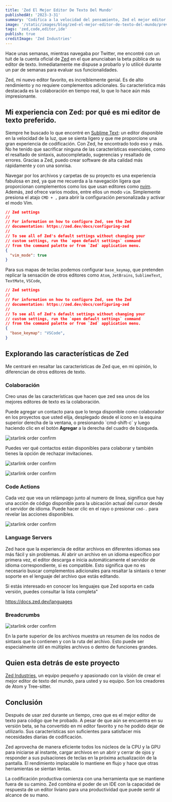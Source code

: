 ```yaml
---
title: 'Zed El Mejor Editor De Texto Del Mundo'
publishedAt: '2023-3-31'
summary: 'Codifica a la velocidad del pensamiento, Zed el mejor editor de texto del mundo para usted y su equipo, un editor de código multijugador de alto rendimiento de los creadores de Atom y Tree-sitter'
image: '/static/images/blog/zed-el-mejor-editor-de-texto-del-mundo/preview.webp'
tags: 'zed,code,editor,ide'
publish: true
creditImage: 'Zed Industries'
---
```


Hace unas semanas, mientras navegaba por Twitter, me encontré con un tuit de la cuenta oficial de [Zed](https://twitter.com/zeddotdev) en el que anunciaban la beta pública de su editor de texto. Inmediatamente me dispuse a probarlo y lo utilicé durante un par de semanas para evaluar sus funcionalidades.

<Tweet id="1636034629848403968" />

Zed, mi nuevo editor favorito, es increíblemente genial. Es de alto rendimiento y no requiere complementos adicionales. Su característica más destacada es la colaboración en tiempo real, lo que lo hace aún más impresionante.

## Mi experiencia con Zed: por qué es mi editor de texto preferido.

Siempre he buscado lo que encontré en [Sublime Text](https://www.sublimetext.com/): un editor disponible en la velocidad de la luz, que se sienta ligero y que me proporcione una gran experiencia de codificación. Con Zed, he encontrado todo eso y más. No he tenido que sacrificar ninguna de las características esenciales, como el resaltado de sintaxis, autocompletado, sugerencias y resaltado de errores. Gracias a Zed, puedo crear software de alta calidad más rápidamente y con una sonrisa.

Navegar por los archivos y carpetas de su proyecto es una experiencia fabulosa en zed, ya que me recuerda a la navegación ligera que proporcionan complementos como los que usan editores como [nvim](https://neovim.io/). Además, zed ofrece varios modos, entre ellos un modo `vim`. Simplemente presiona el atajo `CMD + ,` para abrir la configuración personalizada y activar el modo Vim.

```json
// Zed settings
//
// For information on how to configure Zed, see the Zed
// documentation: https://zed.dev/docs/configuring-zed
//
// To see all of Zed's default settings without changing your
// custom settings, run the `open default settings` command
// from the command palette or from `Zed` application menu.
{
  "vim_mode": true
}
```

Para sus mapas de teclas podemos configurar `base_keymap`, que pretenden replicar la sensación de otros editores como `Atom`, `JetBrains`, `SublimeText`, `TextMate`, `VSCode`,

```json
// Zed settings
//
// For information on how to configure Zed, see the Zed
// documentation: https://zed.dev/docs/configuring-zed
//
// To see all of Zed's default settings without changing your
// custom settings, run the `open default settings` command
// from the command palette or from `Zed` application menu.
{
  "base_keymap": "VSCode",
}
```

## Explorando las características de Zed

Me centraré en resaltar las características de Zed que, en mi opinión, lo diferencian de otros editores de texto.

### Colaboración

Creo unas de las características que hacen que zed sea unos de los mejores editores de texto es la colaboración.

Puede agregar un contacto para que lo tenga disponible como colaborador en los proyectos que usted elija, desplegado desde el ícono en la esquina superior derecha de la ventana, o presionando `cmd-shift-c´ y luego haciendo clic en el botón __Agregar__ a la derecha del cuadro de búsqueda.

<Image
  alt="starlink order confirm"
  src="/static/images/blog/zed-el-mejor-editor-de-texto-del-mundo/add-contact.jpg"
  width={622}
  height={437}
  quality="100"
  priority
/>

Puedes ver qué contactos están disponibles para colaborar y también tienes la opción de rechazar invitaciones.

<Image
  alt="starlink order confirm"
  src="/static/images/blog/zed-el-mejor-editor-de-texto-del-mundo/sharing-a-project.jpg"
  width={622}
  height={437}
  quality="100"
  priority
/>

<Image
  alt="starlink order confirm"
  src="/static/images/blog/zed-el-mejor-editor-de-texto-del-mundo/accepting-an-invite.jpg"
  width={622}
  height={437}
  quality="100"
  priority
/>

### Code Actions

Cada vez que vea un relámpago junto al numero de linea, significa que hay una acción de código disponible para la ubicación actual del cursor desde el servidor de idioma. Puede hacer clic en el rayo o presionar `cmd-.` para revelar las acciones disponibles.

<Image
  alt="starlink order confirm"
  src="/static/images/blog/zed-el-mejor-editor-de-texto-del-mundo/code-actions.jpg"
  width={622}
  height={437}
  quality="100"
  priority
/>

### Language Servers

Zed hace que la experiencia de editar archivos en diferentes idiomas sea más fácil y sin problemas. Al abrir un archivo en un idioma específico por primera vez, el editor descarga e inicia automáticamente el servidor de idioma correspondiente, si es compatible. Esto significa que no es necesario buscar complementos adicionales para resaltar la sintaxis o tener soporte en el lenguaje del archivo que estás editando.

Si estás interesado en conocer los lenguajes que Zed soporta en cada versión, puedes consultar la lista completa"

https://docs.zed.dev/languages

### Breadcrumbs

<Image
  alt="starlink order confirm"
  src="/static/images/blog/zed-el-mejor-editor-de-texto-del-mundo/breadcrumb.jpg"
  width={622}
  height={437}
  quality="100"
  priority
/>

En la parte superior de los archivos muestra un resumen de los nodos de sintaxis que lo contienen y con la ruta del archivo. Esto puede ser especialmente útil en múltiples archivos o dentro de funciones grandes.

## Quien esta detrás de este proyecto

 [Zed Industries](https://zed.dev/about), un equipo pequeño y apasionado con la visión de crear el mejor editor de texto del mundo, para usted y su equipo.  Son los creadores de Atom y Tree-sitter.

## Conclusión

Después de usar zed durante un tiempo, creo que es el mejor editor de texto para código que he probado. A pesar de que aún se encuentra en su versión beta, se ha convertido en mi editor favorito y no he podido dejar de utilizarlo. Sus características son suficientes para satisfacer mis necesidades diarias de codificación.

Zed aprovecha de manera eficiente todos los núcleos de la CPU y la GPU para iniciarse al instante, cargar archivos en un abrir y cerrar de ojos y responder a sus pulsaciones de teclas en la próxima actualización de la pantalla. El rendimiento implacable lo mantiene en flujo y hace que otras herramientas se sientan lentas.

La codificación productiva comienza con una herramienta que se mantiene fuera de su camino. Zed combina el poder de un IDE con la capacidad de respuesta de un editor liviano para una productividad que puede sentir al alcance de su mano.
